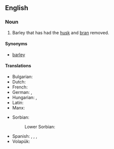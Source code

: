 ==English==

===Noun===
{{en-noun|-}}

# Barley that has had the [[husk]] and [[bran]] removed.

====Synonyms====
* {{l|en|pearled}} [[barley]]

====Translations====
{{trans-top|barley with the husk and bran removed}}
* Bulgarian: {{t|bg|ечемичен грис}}
* Dutch: {{t+|nl|gort|m}}
* French: {{t+|fr|orge perlé}}
* German: {{t+|de|Graupen|f-p}}, {{t|de|Perlgraupen|f-p}}
* Hungarian: {{t+|hu|árpagyöngy}}, {{t+|hu|gersli}}
* Latin: {{t|la|tisana|f}}
* Manx: {{t|gv|oarn skihlt|f}}
{{trans-mid}}
* Sorbian:
*: Lower Sorbian: {{t|dsb|kšupy|f-p}}
* Spanish: {{t+|es|mote|m}}, {{t|es|mote de trigo|m}}, {{t|es|cebada perlada|f}}, {{t|es|trigo perlado|m}}
* Volapük: {{t|vo|pärlatahod}}
{{trans-bottom}}